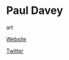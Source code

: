 # Paul Davey

<Skills>

art

</Skills>

<Personal>

[Website](http://www.mattahan.com)

[Twitter](https://twitter.com/mattahan)

</Personal>


